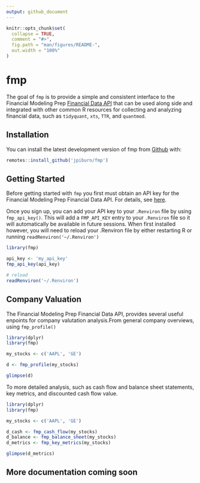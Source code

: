 ```yaml
---
output: github_document
---
```


<!-- README.md is generated from README.Rmd. Please edit that file -->

```r
knitr::opts_chunk$set(
  collapse = TRUE,
  comment = "#>",
  fig.path = "man/figures/README-",
  out.width = "100%"
)
```
# fmp

<!-- badges: start -->
<!-- badges: end -->

The goal of `fmp` is to provide a simple and consistent interface to the Financial Modeling Prep [Financial Data API](https://financialmodelingprep.com/) that can be used along side and integrated with other common R resources 
for collecting and analyzing financial data, such as `tidyquant`, `xts`, `TTR`, and `quantmod`.

## Installation

<!-- You can install the released version of fmp from [CRAN](https://CRAN.R-project.org) with: -->
<!-- --- actually not on CRAN yet -->
<!-- ``` r -->
<!-- install.packages("fmp") -->
<!-- ``` -->
You can install the latest development version of fmp from [Github](https://github.com) with:

``` r
remotes::install_github('jpiburn/fmp')
```

## Getting Started

Before getting started with `fmp` you first must obtain an API key for the Financial Modeling Prep Financial Data API. For details, see [here](https://financialmodelingprep.com/developer/docs/pricing/).

Once you sign up, you can add your API key to your `.Renviron` file by using `fmp_api_key()`. This will add a `FMP_API_KEY` entry to your `.Renviron` file so it will automatically be available in future sessions. When first installed however, you will need to reload your .Renviron file by either restarting R or running `readRenviron('~/.Renviron')`

```r
library(fmp)

api_key <- 'my_api_key'
fmp_api_key(api_key)

# reload
readRenviron('~/.Renviron')
```

## Company Valuation
The Financial Modeling Prep Financial Data API, provides several useful enpoints for company valutation analysis.From general company overviews, using `fmp_profile()`

```r
library(dplyr)
library(fmp)

my_stocks <- c('AAPL', 'GE')

d <- fmp_profile(my_stocks)

glimpse(d)
```

To more detailed analysis, such as cash flow and balance sheet statements, key metrics, and discounted cash flow value.
```r
library(dplyr)
library(fmp)

my_stocks <- c('AAPL', 'GE')

d_cash <- fmp_cash_flow(my_stocks)
d_balance <- fmp_balance_sheet(my_stocks)
d_metrics <- fmp_key_metrics(my_stocks)

glimpse(d_metrics)
```

## More documentation coming soon
